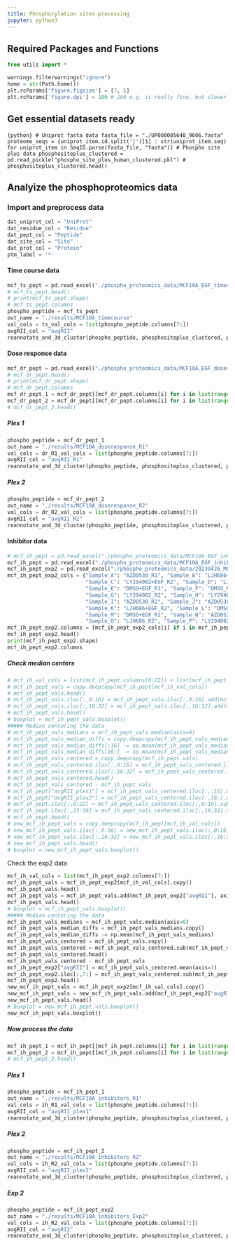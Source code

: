 ```yaml
---
title: Phosphorylation sites processing
jupyter: python3
---
```


## Required Packages and Functions


```python
from utils import *

warnings.filterwarnings("ignore")
home = str(Path.home())
plt.rcParams['figure.figsize'] = [7, 5]
plt.rcParams['figure.dpi'] = 100 # 200 e.g. is really fine, but slower
```

## Get essential datasets ready

```{python} # Uniprot fasta data
fasta_file = "./UP000005640_9606.fasta"
proteome_seqs = {uniprot_item.id.split('|')[1] : str(uniprot_item.seq) for uniprot_item in SeqIO.parse(fasta_file, "fasta")}
# Phospho site plus data
phosphositeplus_clustered = pd.read_pickle("phospho_site_plus_human_clustered.pkl")
# phosphositeplus_clustered.head()
```

## Analyize the phosphoproteomics data

### Import and preprocess data

```python
dat_uniprot_col = "UniProt"
dat_residue_col = "Residue"
dat_pept_col = "Peptide"
dat_site_col = "Site"
dat_prot_col = "Protein"
ptm_label = '*'
```

#### Time course data

```python
mcf_ts_pept = pd.read_excel("./phospho_proteomics_data/MCF10A_EGF_timecourse_data_20211112.xlsx", sheet_name="MCF10A_phospho")
# mcf_ts_pept.head()
# print(mcf_ts_pept.shape)
# mcf_ts_pept.columns
phospho_peptide = mcf_ts_pept
out_name = "./results/MCF10A_timecourse"
val_cols = ts_val_cols = list(phospho_peptide.columns[7:])
avgRII_col = "avgRII"
reannotate_and_3d_cluster(phospho_peptide, phosphositeplus_clustered, proteome_seqs, val_cols, out_name, avgRII_col = avgRII_col, ascore_thr=60, multipho_thr=60)
```

#### Dose response data

```python
mcf_dr_pept = pd.read_excel("./phospho_proteomics_data/MCF10A_EGF_doses_data_20211222.xlsx", sheet_name="Phospho")
# mcf_dr_pept.head()
# print(mcf_dr_pept.shape)
# mcf_dr_pept.columns
mcf_dr_pept_1 = mcf_dr_pept[[mcf_dr_pept.columns[i] for i in list(range(6)) + [16] + list(range(6,16))]]
mcf_dr_pept_2 = mcf_dr_pept[[mcf_dr_pept.columns[i] for i in list(range(6)) + [26] + list(range(17,26))]]
# mcf_dr_pept_2.head()
```

##### Plex 1
```python
phospho_peptide = mcf_dr_pept_1
out_name = "./results/MCF10A_doseresponse_R1"
val_cols = dr_R1_val_cols = list(phospho_peptide.columns[7:])
avgRII_col = "avgRII_R1"
reannotate_and_3d_cluster(phospho_peptide, phosphositeplus_clustered, proteome_seqs, val_cols, out_name, avgRII_col = avgRII_col, ascore_thr=60, multipho_thr=60)
```

##### Plex 2
```python
phospho_peptide = mcf_dr_pept_2
out_name = "./results/MCF10A_doseresponse_R2"
val_cols = dr_R2_val_cols = list(phospho_peptide.columns[7:])
avgRII_col = "avgRII_R2"
reannotate_and_3d_cluster(phospho_peptide, phosphositeplus_clustered, proteome_seqs, val_cols, out_name, avgRII_col = avgRII_col, ascore_thr=60, multipho_thr=60)
```

#### Inhibitor data
```python
# mcf_ih_pept = pd.read_excel("./phospho_proteomics_data/MCF10A_EGF_inhibitors_peptide_data_20220103.xlsx", sheet_name="Phospho")
mcf_ih_pept = pd.read_excel("./phospho_proteomics_data/MCF10A_EGF_inhibitors_peptide_data_20220111.xlsx", sheet_name="Phospho_updated")
mcf_ih_pept_exp2 = pd.read_excel("./phospho_proteomics_data/20230426_MCF10A_EGF_inhibitors_exp2_phospho_peptide_level_normalized_by_phospho_repeat_randomized.xlsx", sheet_name="20230426_MCF10A_EGF_inhibitors_")
mcf_ih_pept_exp2_cols = {"Sample_A": "AZD0530_R1", "Sample_B": "LJH686+EGF_R1", 
                         "Sample_C": "LY294002+EGF_R2", "Sample_D": "LJH686_R1", 
                         "Sample_E": "DMSO+EGF_R1", "Sample_F": "DMSO_R2", 
                         "Sample_G": "LY294002_R2", "Sample_H": "LY294002+EGF_R1", 
                         "Sample_I": "AZD0530_R2", "Sample_J": "AZD0530+EGF_R1", 
                         "Sample_K": "LJH686+EGF_R2", "Sample_L": "DMSO_R1", 
                         "Sample_M": "DMSO+EGF_R2", "Sample_N": "AZD0530+EGF_R2", 
                         "Sample_O": "LJH686_R2", "Sample_P": "LY294002_R1"}
mcf_ih_pept_exp2.columns = [mcf_ih_pept_exp2_cols[i] if i in mcf_ih_pept_exp2_cols.keys() else i for i in mcf_ih_pept_exp2.columns]
mcf_ih_pept_exp2.head()
print(mcf_ih_pept_exp2.shape)
mcf_ih_pept_exp2.columns
```

##### Check median centers
```python
# mcf_ih_val_cols = list(mcf_ih_pept.columns[6:22]) + list(mcf_ih_pept.columns[23:39])
# mcf_ih_pept_vals = copy.deepcopy(mcf_ih_pept[mcf_ih_val_cols])
# mcf_ih_pept_vals.head()
# mcf_ih_pept_vals.iloc[:,0:16] = mcf_ih_pept_vals.iloc[:,0:16].add(mcf_ih_pept["avgRII_plex1"], axis=0)
# mcf_ih_pept_vals.iloc[:,16:32] = mcf_ih_pept_vals.iloc[:,16:32].add(mcf_ih_pept["avgRII_plex2"], axis=0)
# mcf_ih_pept_vals.head()
# boxplot = mcf_ih_pept_vals.boxplot()
##### Median centering the data
# mcf_ih_pept_vals_medians = mcf_ih_pept_vals.median(axis=0)
# mcf_ih_pept_vals_median_diffs = copy.deepcopy(mcf_ih_pept_vals_medians)
# mcf_ih_pept_vals_median_diffs[:16] -= np.mean(mcf_ih_pept_vals_medians[:16])
# mcf_ih_pept_vals_median_diffs[16:] -= np.mean(mcf_ih_pept_vals_medians[16:])
# mcf_ih_pept_vals_centered = copy.deepcopy(mcf_ih_pept_vals)
# mcf_ih_pept_vals_centered.iloc[:,0:16] = mcf_ih_pept_vals_centered.iloc[:,0:16].sub(mcf_ih_pept_vals_median_diffs[:16], axis=1)
# mcf_ih_pept_vals_centered.iloc[:,16:32] = mcf_ih_pept_vals_centered.iloc[:,16:32].sub(mcf_ih_pept_vals_median_diffs[16:],axis=1)
# mcf_ih_pept_vals_centered.head()
# mcf_ih_pept_vals_centered - mcf_ih_pept_vals
# mcf_ih_pept["avgRII_plex1"] = mcf_ih_pept_vals_centered.iloc[:,:16].mean(axis=1)
# mcf_ih_pept["avgRII_plex2"] = mcf_ih_pept_vals_centered.iloc[:,16:].mean(axis=1)
# mcf_ih_pept.iloc[:,6:22] = mcf_ih_pept_vals_centered.iloc[:,0:16].sub(mcf_ih_pept["avgRII_plex1"], axis=0)
# mcf_ih_pept.iloc[:,23:39] = mcf_ih_pept_vals_centered.iloc[:,16:32].sub(mcf_ih_pept["avgRII_plex2"], axis=0)
# mcf_ih_pept.head()
# new_mcf_ih_pept_vals = copy.deepcopy(mcf_ih_pept[mcf_ih_val_cols])
# new_mcf_ih_pept_vals.iloc[:,0:16] = new_mcf_ih_pept_vals.iloc[:,0:16].add(mcf_ih_pept["avgRII_plex1"], axis=0)
# new_mcf_ih_pept_vals.iloc[:,16:32] = new_mcf_ih_pept_vals.iloc[:,16:32].add(mcf_ih_pept["avgRII_plex2"], axis=0)
# new_mcf_ih_pept_vals.head()
# boxplot = new_mcf_ih_pept_vals.boxplot()
```

Check the exp2 data
```python
mcf_ih_val_cols = list(mcf_ih_pept_exp2.columns[7:])
mcf_ih_pept_vals = mcf_ih_pept_exp2[mcf_ih_val_cols].copy()
mcf_ih_pept_vals.head()
mcf_ih_pept_vals = mcf_ih_pept_vals.add(mcf_ih_pept_exp2["avgRII"], axis=0)
mcf_ih_pept_vals.head()
# boxplot = mcf_ih_pept_vals.boxplot()
##### Median centering the data
mcf_ih_pept_vals_medians = mcf_ih_pept_vals.median(axis=0)
mcf_ih_pept_vals_median_diffs = mcf_ih_pept_vals_medians.copy()
mcf_ih_pept_vals_median_diffs -= np.mean(mcf_ih_pept_vals_medians)
mcf_ih_pept_vals_centered = mcf_ih_pept_vals.copy()
mcf_ih_pept_vals_centered = mcf_ih_pept_vals_centered.sub(mcf_ih_pept_vals_median_diffs, axis=1)
mcf_ih_pept_vals_centered.head()
mcf_ih_pept_vals_centered - mcf_ih_pept_vals
mcf_ih_pept_exp2["avgRII"] = mcf_ih_pept_vals_centered.mean(axis=1)
mcf_ih_pept_exp2.iloc[:,7:] = mcf_ih_pept_vals_centered.sub(mcf_ih_pept_exp2["avgRII"], axis=0)
mcf_ih_pept_exp2.head()
new_mcf_ih_pept_vals = mcf_ih_pept_exp2[mcf_ih_val_cols].copy()
new_mcf_ih_pept_vals = new_mcf_ih_pept_vals.add(mcf_ih_pept_exp2["avgRII"], axis=0)
new_mcf_ih_pept_vals.head()
# boxplot = new_mcf_ih_pept_vals.boxplot()
new_mcf_ih_pept_vals.boxplot()
```
##### Now process the data
```python
mcf_ih_pept_1 = mcf_ih_pept[[mcf_ih_pept.columns[i] for i in list(range(6)) + [22] + list(range(6,22))]]
mcf_ih_pept_2 = mcf_ih_pept[[mcf_ih_pept.columns[i] for i in list(range(6)) + [39] + list(range(23,39))]]
# mcf_ih_pept_2.head()
```

##### Plex 1
```python
phospho_peptide = mcf_ih_pept_1
out_name = "./results/MCF10A_inhibitors_R1"
val_cols = ih_R1_val_cols = list(phospho_peptide.columns[7:])
avgRII_col = "avgRII_plex1"
reannotate_and_3d_cluster(phospho_peptide, phosphositeplus_clustered, proteome_seqs, val_cols, out_name, avgRII_col = avgRII_col, ascore_thr=60, multipho_thr=60)
```

##### Plex 2
```python
phospho_peptide = mcf_ih_pept_2
out_name = "./results/MCF10A_inhibitors_R2"
val_cols = ih_R2_val_cols = list(phospho_peptide.columns[7:])
avgRII_col = "avgRII_plex2"
reannotate_and_3d_cluster(phospho_peptide, phosphositeplus_clustered, proteome_seqs, val_cols, out_name, avgRII_col = avgRII_col, ascore_thr=60, multipho_thr=60)
```

##### Exp 2
```python
phospho_peptide = mcf_ih_pept_exp2
out_name = "./results/MCF10A_inhibitors_Exp2"
val_cols = ih_R2_val_cols = list(phospho_peptide.columns[7:])
avgRII_col = "avgRII"
reannotate_and_3d_cluster(phospho_peptide, phosphositeplus_clustered, proteome_seqs, val_cols, out_name, avgRII_col = avgRII_col, ascore_thr=60, multipho_thr=60)
```

